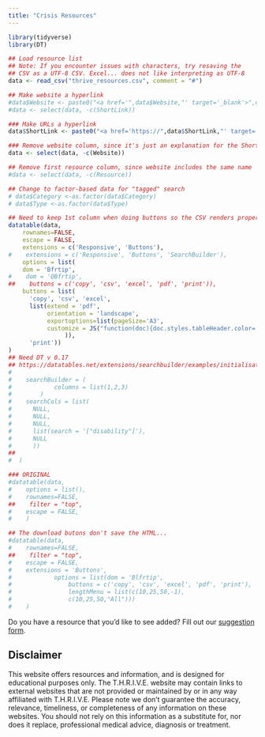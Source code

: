 ```yaml
---
title: "Crisis Resources"
---
```


```r
library(tidyverse)
library(DT)
```

```r
## Load resource list
## Note: If you encounter issues with characters, try resaving the
## CSV as a UTF-8 CSV. Excel... does not like interpreting as UTF-8
data <- read_csv("thrive_resources.csv", comment = "#")

## Make website a hyperlink
#data$Website <- paste0("<a href='",data$Website,"' target='_blank'>",data$Website,"</a>")
#data <- select(data, -c(ShortLink))

### Make URLs a hyperlink
data$ShortLink <- paste0("<a href='https://",data$ShortLink,"' target='_blank'>","https://",data$ShortLink,"</a>")

### Remove website column, since it's just an explanation for the ShortLink
data <- select(data, -c(Website))

## Remove first resource column, since website includes the same name
#data <- select(data, -c(Resource))

## Change to factor-based data for "tagged" search
# data$Category <-as.factor(data$Category)
# data$Type <-as.factor(data$Type)

## Need to keep 1st column when doing buttons so the CSV renders properly
datatable(data,
    rownames=FALSE,
    escape = FALSE,
    extensions = c('Responsive', 'Buttons'), 
#    extensions = c('Responsive', 'Buttons', 'SearchBuilder'), 
    options = list(
    dom = 'Bfrtip',
#    dom = 'QBfrtip',
##    buttons = c('copy', 'csv', 'excel', 'pdf', 'print')),
    buttons = list(
      'copy', 'csv', 'excel',
      list(extend = 'pdf', 
           orientation = 'landscape',
           exportoptions=list(pageSize='A3',
           customize = JS("function(doc){doc.styles.tableHeader.color='purple';}")
                )),
      'print'))
)
## Need DT v 0.17
## https://datatables.net/extensions/searchbuilder/examples/initialisation/columns.html
#
#    searchBuilder = (
#            columns = list(1,2,3)
#        )
#    searchCols = list(
#      NULL,
#      NULL,
#      NULL,
#      list(search = '["disability"]'),
#      NULL
#      ))
##
#  )

### ORIGINAL
#datatable(data,
#    options = list(),
#    rownames=FALSE,
##    filter = "top",
#    escape = FALSE,
#    )

## The download butons don't save the HTML...
#datatable(data,
#    rownames=FALSE,
##    filter = "top",
#    escape = FALSE,
#    extensions = 'Buttons',
#            options = list(dom = 'Blfrtip',
#                buttons = c('copy', 'csv', 'excel', 'pdf', 'print'),
#                lengthMenu = list(c(10,25,50,-1),
#                c(10,25,50,"All")))
#    )

```

Do you have a resource that you'd like to see added? Fill out our
<a href="https://forms.gle/VpkzjtbuAes3beAr7">suggestion form</a>.

## Disclaimer
This website offers resources and information, and is designed for educational
purposes only.
The T.H.R.I.V.E. website may contain links to external websites that are not
provided or maintained by or in any way affiliated with T.H.R.I.V.E.
Please note we don't guarantee the accuracy, relevance, timeliness, or
completeness of any information on these websites.
You should not rely on this information as a substitute for, nor does it
replace, professional medical advice, diagnosis or treatment.
